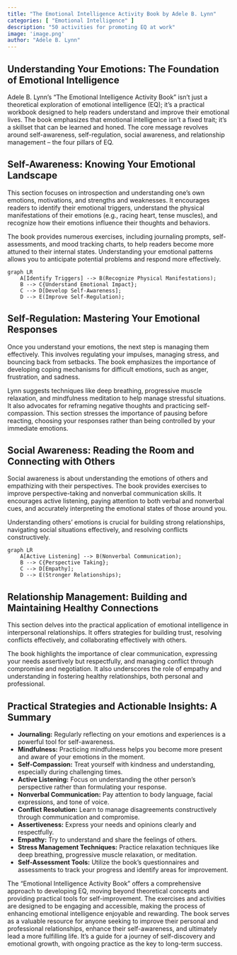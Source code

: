 ```yaml
---
title: "The Emotional Intelligence Activity Book by Adele B. Lynn"
categories: [ "Emotional Intelligence" ]
description: "50 activities for promoting EQ at work"
image: 'image.png'
author: "Adele B. Lynn"
---
```

## Understanding Your Emotions: The Foundation of Emotional Intelligence

Adele B. Lynn's "The Emotional Intelligence Activity Book" isn't just a theoretical exploration of emotional intelligence (EQ); it's a practical workbook designed to help readers understand and improve their emotional lives. The book emphasizes that emotional intelligence isn't a fixed trait; it's a skillset that can be learned and honed.  The core message revolves around self-awareness, self-regulation, social awareness, and relationship management – the four pillars of EQ.

## Self-Awareness: Knowing Your Emotional Landscape

This section focuses on introspection and understanding one's own emotions, motivations, and strengths and weaknesses. It encourages readers to identify their emotional triggers, understand the physical manifestations of their emotions (e.g., racing heart, tense muscles), and recognize how their emotions influence their thoughts and behaviors.

The book provides numerous exercises, including journaling prompts, self-assessments, and mood tracking charts, to help readers become more attuned to their internal states.  Understanding your emotional patterns allows you to anticipate potential problems and respond more effectively.

```mermaid
graph LR
    A[Identify Triggers] --> B(Recognize Physical Manifestations);
    B --> C{Understand Emotional Impact};
    C --> D[Develop Self-Awareness];
    D --> E(Improve Self-Regulation);
```

## Self-Regulation: Mastering Your Emotional Responses

Once you understand your emotions, the next step is managing them effectively. This involves regulating your impulses, managing stress, and bouncing back from setbacks.  The book emphasizes the importance of developing coping mechanisms for difficult emotions, such as anger, frustration, and sadness.

Lynn suggests techniques like deep breathing, progressive muscle relaxation, and mindfulness meditation to help manage stressful situations.  It also advocates for reframing negative thoughts and practicing self-compassion.  This section stresses the importance of pausing before reacting, choosing your responses rather than being controlled by your immediate emotions.

## Social Awareness: Reading the Room and Connecting with Others

Social awareness is about understanding the emotions of others and empathizing with their perspectives.  The book provides exercises to improve perspective-taking and nonverbal communication skills.  It encourages active listening, paying attention to both verbal and nonverbal cues, and accurately interpreting the emotional states of those around you.

Understanding others' emotions is crucial for building strong relationships, navigating social situations effectively, and resolving conflicts constructively.


```mermaid
graph LR
    A[Active Listening] --> B(Nonverbal Communication);
    B --> C{Perspective Taking};
    C --> D[Empathy];
    D --> E(Stronger Relationships);
```

## Relationship Management: Building and Maintaining Healthy Connections

This section delves into the practical application of emotional intelligence in interpersonal relationships.  It offers strategies for building trust, resolving conflicts effectively, and collaborating effectively with others.

The book highlights the importance of clear communication, expressing your needs assertively but respectfully, and managing conflict through compromise and negotiation.  It also underscores the role of empathy and understanding in fostering healthy relationships, both personal and professional.


##  Practical Strategies and Actionable Insights:  A Summary

* **Journaling:** Regularly reflecting on your emotions and experiences is a powerful tool for self-awareness.
* **Mindfulness:** Practicing mindfulness helps you become more present and aware of your emotions in the moment.
* **Self-Compassion:** Treat yourself with kindness and understanding, especially during challenging times.
* **Active Listening:**  Focus on understanding the other person's perspective rather than formulating your response.
* **Nonverbal Communication:** Pay attention to body language, facial expressions, and tone of voice.
* **Conflict Resolution:**  Learn to manage disagreements constructively through communication and compromise.
* **Assertiveness:** Express your needs and opinions clearly and respectfully.
* **Empathy:** Try to understand and share the feelings of others.
* **Stress Management Techniques:**  Practice relaxation techniques like deep breathing, progressive muscle relaxation, or meditation.
* **Self-Assessment Tools:** Utilize the book's questionnaires and assessments to track your progress and identify areas for improvement.


The "Emotional Intelligence Activity Book" offers a comprehensive approach to developing EQ, moving beyond theoretical concepts and providing practical tools for self-improvement.  The exercises and activities are designed to be engaging and accessible, making the process of enhancing emotional intelligence enjoyable and rewarding.  The book serves as a valuable resource for anyone seeking to improve their personal and professional relationships, enhance their self-awareness, and ultimately lead a more fulfilling life.  It's a guide for a journey of self-discovery and emotional growth, with ongoing practice as the key to long-term success.

